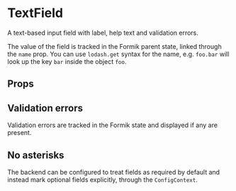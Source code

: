 

<Meta of={TextFieldStories} />

# TextField

A text-based input field with label, help text and validation errors.

The value of the field is tracked in the Formik parent state, linked through the `name` prop. You
can use `lodash.get` syntax for the name, e.g. `foo.bar` will look up the key `bar` inside the
object `foo`.

<Canvas of={TextFieldStories.Default} />

## Props

<ArgTypes of={TextFieldStories} />

## Validation errors

Validation errors are tracked in the Formik state and displayed if any are present.

<Story of={TextFieldStories.ValidationError} />

## No asterisks

The backend can be configured to treat fields as required by default and instead mark optional
fields explicitly, through the `ConfigContext`.

<Story of={TextFieldStories.NoAsterisks} />
